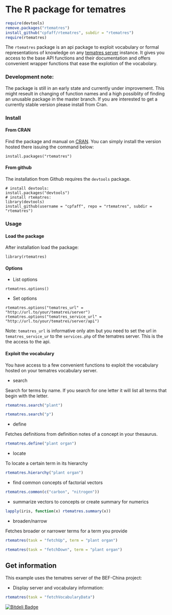 # The R package for tematres

```r
require(devtools)
remove.packages("rtematres")
install_github("cpfaff/rtematres", subdir = "rtematres") 
require(rtematres)
```

The `rtematres` package is an api package to exploit vocabulary or formal 
representations of knowledge on any [tematres server](http://www.vocabularyserver.com/)
instance. It gives you access to the base API functions and their
documentation and offers convenient wrapper functions that ease the explotion
of the vocabolary.

### Development note:

The package is still in an early state and currently under improvement. This
might reseult in changing of function names and a high possiblity of finding an
unusable package in the master branch. If you are interested to get a currently
stable version please install from Cran.

### Install

#### From CRAN

Find the package and manual on [CRAN](http://cran.r-project.org/web/packages/rtematres/index.html). You
can simply install the version hosted there issuing the command below:

```
install.packages("rtematres")
```

#### From github

The installation from Github requires the `devtools` package.

```
# install devtools:
install.packages("devtools")
# install rtematres:
library(devtools)
install_github(username = "cpfaff", repo = "rtematres", subdir = "rtematres") 
```

### Usage

#### Load the package

After installation load the package:

```
library(rtematres)
```

#### Options

* List options

`rtematres.options()`

* Set options

`rtematres.options("tematres_url" = "http://url.to/your/tematres/server")`
`rtematres.options("tematres_service_url" = "http://url.to/your/tematres/server/api")`

Note: `tematres_url` is informative only atm but you need to set the url in `tematres_service_ur`
to the `services.php` of the tematres server. This is the the access to the api.


#### Exploit the vocabulary 

You have access to a few convenient functions to exploit the vocabulary hosted
on your tematres vocabulary server.

* search

Search for terms by name. If you search for one letter it will list all terms
that begin with the letter. 

```r
rtematres.search("plant")
```

```r
rtematres.search("p")
```

* define

Fetches definitions from definition notes of a concept in your thesaurus.

```r
rtematres.define("plant organ")
```

* locate

To locate a certain term in its hierarchy


```r
rtematres.hierarchy("plant organ")
```

* find common concepts of factorial vectors

```r
rtematres.common(c("carbon", "nitrogen"))
```

* summarize vectors to concepts or create summary for
  numerics

```r
lapply(iris, function(x) rtematres.summary(x))
```

* broaden/narrow

Fetches broader or narrower terms for a term you provide

```r
rtematres(task = "fetchUp", term = "plant organ")
```

```r
rtematres(task = "fetchDown", term = "plant organ")
```

## Get information 

This example uses the tematres server of the BEF-China project:

* Display server and vocabulary information:

```r
rtematres(task = "fetchVocabularyData")
```

[![Bitdeli Badge](https://d2weczhvl823v0.cloudfront.net/cpfaff/rtematres/trend.png)](https://bitdeli.com/free "Bitdeli Badge")

